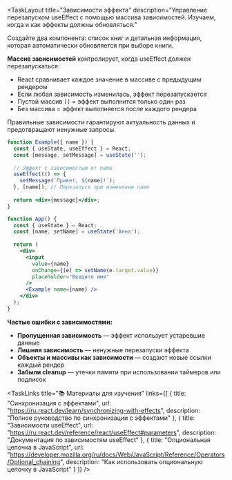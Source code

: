 <TaskLayout 
  title="Зависимости эффекта"
  description="Управление перезапуском useEffect с помощью массива зависимостей. Изучаем, когда и как эффекты должны обновляться."
>

<TaskObjective>

Создайте два компонента: список книг и детальная информация, которая автоматически обновляется при выборе книги.

</TaskObjective>

<Info>

**Массив зависимостей** контролирует, когда useEffect должен перезапускаться:

- React сравнивает каждое значение в массиве с предыдущим рендером
- Если любая зависимость изменилась, эффект перезапускается
- Пустой массив `[]` = эффект выполнится только один раз
- Без массива = эффект выполняется после каждого рендера

Правильные зависимости гарантируют актуальность данных и предотвращают ненужные запросы.

</Info>

<CodeExample title="Использование зависимостей в useEffect">

```jsx
function Example({ name }) {
  const { useState, useEffect } = React;
  const [message, setMessage] = useState('');
  
  // Эффект с зависимостью от name
  useEffect(() => {
    setMessage(`Привет, ${name}!`);
  }, [name]); // Перезапуск при изменении name
  
  return <div>{message}</div>;
}

function App() {
  const { useState } = React;
  const [name, setName] = useState('Анна');
  
  return (
    <div>
      <input 
        value={name} 
        onChange={(e) => setName(e.target.value)}
        placeholder="Введите имя"
      />
      <Example name={name} />
    </div>
  );
}
```

</CodeExample>

<Warning>

**Частые ошибки с зависимостями:**

- **Пропущенная зависимость** — эффект использует устаревшие данные
- **Лишняя зависимость** — ненужные перезапуски эффекта
- **Объекты и массивы как зависимости** — создают новые ссылки каждый рендер
- **Забыли cleanup** — утечки памяти при использовании таймеров или подписок

</Warning>

<TaskLinks 
  title="📚 Материалы для изучения"
  links={[
    {
      title: "Синхронизация с эффектами",
      url: "https://ru.react.dev/learn/synchronizing-with-effects",
      description: "Полное руководство по синхронизации с эффектами"
    },
    {
      title: "Зависимости useEffect",
      url: "https://ru.react.dev/reference/react/useEffect#parameters",
      description: "Документация по зависимостям useEffect"
    },
    {
      title: "Опциональная цепочка в JavaScript",
      url: "https://developer.mozilla.org/ru/docs/Web/JavaScript/Reference/Operators/Optional_chaining",
      description: "Как использовать опциональную цепочку в JavaScript"
    }
  ]}
/>

</TaskLayout> 